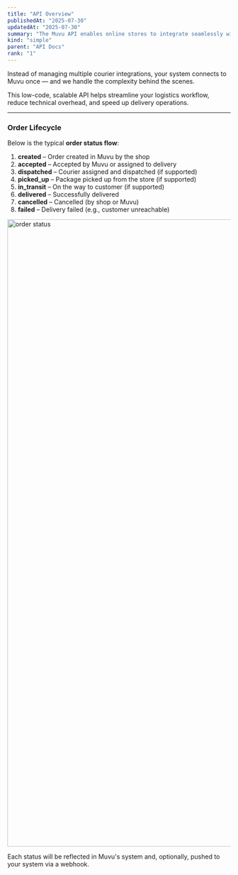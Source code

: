 ```yaml
---
title: "API Overview"
publishedAt: "2025-07-30"
updatedAt: "2025-07-30"
summary: "The Muvu API enables online stores to integrate seamlessly with 20+ delivery providers through a single, unified interface."
kind: "simple"
parent: "API Docs"
rank: "1"
---
```


Instead of managing multiple courier integrations, your system connects to Muvu once — and we handle the complexity behind the scenes.

This low-code, scalable API helps streamline your logistics workflow, reduce technical overhead, and speed up delivery operations.

---

### Order Lifecycle

Below is the typical **order status flow**:

1. **created** – Order created in Muvu by the shop  
2. **accepted** – Accepted by Muvu or assigned to delivery  
3. **dispatched** – Courier assigned and dispatched (if supported)  
4. **picked_up** – Package picked up from the store (if supported)  
5. **in_transit** – On the way to customer (if supported)  
6. **delivered** – Successfully delivered  
7. **cancelled** – Cancelled (by shop or Muvu)  
8. **failed** – Delivery failed (e.g., customer unreachable)

<Image src="https://sawaai.lon1.digitaloceanspaces.com/bot/1753879997398_Muvu-order-status.jpg" alt="order status" width="4768" height="1414" />

Each status will be reflected in Muvu's system and, optionally, pushed to your system via a webhook.